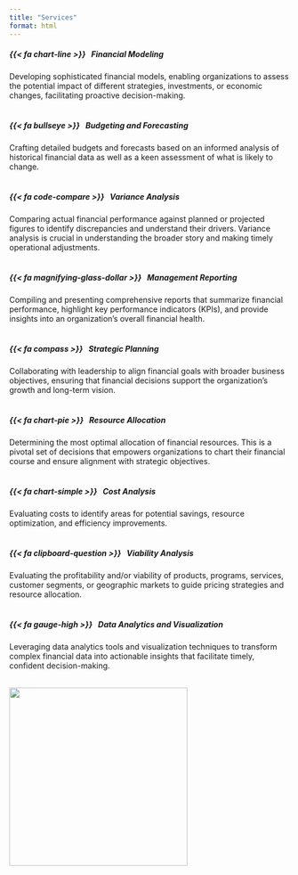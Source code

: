 ```yaml
---
title: "Services"
format: html
---
```


:::{layout-ncol="2" padding="2" layout-valign="top"}

##### {{< fa chart-line >}} &nbsp; ***Financial Modeling***

Developing sophisticated financial models, enabling organizations to assess the potential impact of different strategies, investments, or economic changes, facilitating proactive decision-making.
<br>
<br>

##### {{< fa bullseye >}} &nbsp; ***Budgeting and Forecasting***

Crafting detailed budgets and forecasts based on an informed analysis of historical financial data as well as a keen assessment of what is likely to change. 
<br>
<br>

##### {{< fa code-compare >}} &nbsp; ***Variance Analysis***

Comparing actual financial performance against planned or projected figures to identify discrepancies and understand their drivers. Variance analysis is crucial in understanding the broader story and making timely operational adjustments.
<br>
<br>

##### {{< fa magnifying-glass-dollar >}} &nbsp; ***Management Reporting***

Compiling and presenting comprehensive reports that summarize financial performance, highlight key performance indicators (KPIs), and provide insights into an organization's overall financial health.
<br>
<br>

##### {{< fa compass >}} &nbsp; ***Strategic Planning***

Collaborating with leadership to align financial goals with broader business objectives, ensuring that financial decisions support the organization's growth and long-term vision.
<br>
<br>

##### {{< fa chart-pie >}} &nbsp; ***Resource Allocation***

Determining the most optimal allocation of financial resources. This is a pivotal set of decisions that empowers organizations to chart their financial course and ensure alignment with strategic objectives.
<br>
<br>

##### {{< fa chart-simple >}} &nbsp; ***Cost Analysis***

Evaluating costs to identify areas for potential savings, resource optimization, and efficiency improvements.
<br>
<br>

##### {{< fa clipboard-question >}} &nbsp; ***Viability Analysis***

Evaluating the profitability and/or viability of products, programs, services, customer segments, or geographic markets to guide pricing strategies and resource allocation.
<br>
<br>

##### {{< fa gauge-high >}} &nbsp; ***Data Analytics and Visualization***

Leveraging data analytics tools and visualization techniques to transform complex financial data into actionable insights that facilitate timely, confident decision-making. 
<br>
<br>

![](images/blue_chart.jpg){width=320 fig-align="center"}

:::
